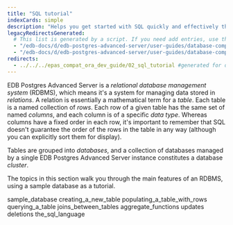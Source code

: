 ```yaml
---
title: "SQL tutorial"
indexCards: simple
description: "Helps you get started with SQL quickly and effectively through many practical examples"
legacyRedirectsGenerated:
  # This list is generated by a script. If you need add entries, use the `legacyRedirects` key.
  - "/edb-docs/d/edb-postgres-advanced-server/user-guides/database-compatibility-for-oracle-developers-guide/9.6/Database_Compatibility_for_Oracle_Developers_Guide_v9.6.1.008.html"
  - "/edb-docs/d/edb-postgres-advanced-server/user-guides/database-compatibility-for-oracle-developers-guide/9.5/Database_Compatibility_for_Oracle_Developers_Guide.1.008.html"
redirects:
  - ../../../epas_compat_ora_dev_guide/02_sql_tutorial #generated for docs/epas/reorg-role-use-case-mode
---
```


<div id="sql_tutorial" class="registered_link"></div>

EDB Postgres Advanced Server is a *relational database management system* (RDBMS), which means it's a system for managing data stored in *relations*. A relation is essentially a mathematical term for a *table*. Each table is a named collection of *rows*. Each row of a given table has the same set of named *columns*, and each column is of a specific *data type*. Whereas columns have a fixed order in each row, it's important to remember that SQL doesn't guarantee the order of the rows in the table in any way (although you can explicitly sort them for display).

Tables are grouped into *databases*, and a collection of databases managed by a single EDB Postgres Advanced Server instance constitutes a database *cluster*.

The topics in this section walk you through the main features of an RDBMS, using a sample database as a tutorial.

<div class="toctree" maxdepth="3">

sample_database creating_a_new_table populating_a_table_with_rows querying_a_table joins_between_tables aggregate_functions updates deletions the_sql_language

</div>
